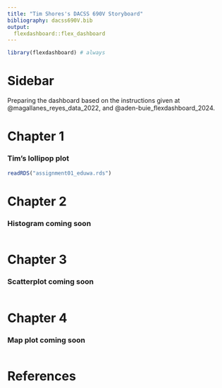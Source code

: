 ```yaml
---
title: "Tim Shores's DACSS 690V Storyboard"
bibliography: dacss690V.bib
output: 
  flexdashboard::flex_dashboard
---
```


```r
library(flexdashboard) # always
```

Sidebar {.sidebar}
=====================================


Preparing the dashboard based on the instructions given at @magallanes_reyes_data_2022, and @aden-buie_flexdashboard_2024.

Chapter 1
===================================== 


### Tim's lollipop plot


```r
readRDS("assignment01_eduwa.rds")
```


Chapter 2
===================================== 



### Histogram coming soon

```r

```

Chapter 3
===================================== 


### Scatterplot coming soon

```r

```

Chapter 4
===================================== 


### Map plot coming soon

```r

```



References
===================================== 

### 
